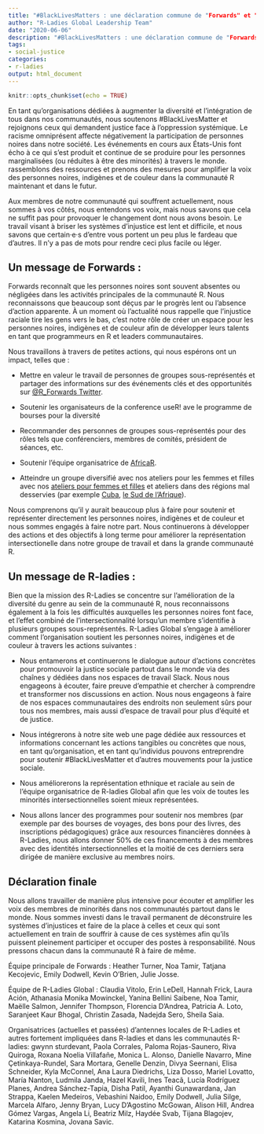 ```yaml
---
title: "#BlackLivesMatters : une déclaration commune de "Forwards" et "R-Ladies"
author: "R-Ladies Global Leadership Team"
date: "2020-06-06"
description: "#BlackLivesMatters : une déclaration commune de "Forwards" et "R-Ladies"
tags: 
- social-justice
categories:
- r-ladies
output: html_document
---
```


```r
knitr::opts_chunk$set(echo = TRUE)
```

En tant qu'organisations dédiées à augmenter la diversité et
l'intégration de tous dans nos communautés, nous soutenons #BlackLivesMatter et rejoignons ceux qui demandent justice face à
l'oppression systémique. Le racisme omniprésent affecte négativement la participation
de personnes noires dans notre société. Les événements en cours aux États-Unis font écho à ce qui s'est produit et continue de se produire pour les personnes marginalisées (ou réduites à être des minorités) à travers le monde. 
rassemblons des ressources et prenons des mesures pour amplifier la
voix des personnes noires, indigènes et de couleur dans la communauté R
maintenant et dans le futur.

Aux membres de notre communauté qui souffrent actuellement, nous
sommes à vos côtés, nous entendons vos voix, mais nous savons que cela
ne suffit pas pour provoquer le changement dont nous avons
besoin. Le travail visant à briser les systèmes d'injustice est lent et difficile, et nous savons que certain·e·s d'entre vous portent un peu plus le fardeau que d'autres. Il n'y a pas de mots pour rendre ceci plus facile ou léger.

## Un message de Forwards :

Forwards reconnaît que les personnes noires sont souvent absentes ou
négligées dans les activités principales de la communauté R. Nous
reconnaissons que beaucoup sont déçus par le progrès lent ou l'absence
d'action apparente. À un moment où l'actualité nous rappelle que l'injustice raciale tire les gens vers le bas, c'est notre rôle de
créer un espace pour les personnes noires, indigènes et de couleur
afin de développer leurs talents en tant que programmeurs en R et leaders communautaires.

Nous travaillons à travers de petites actions, qui nous espérons ont un impact, telles que :

- Mettre en valeur le travail de personnes de groupes sous-représentés
et partager des informations sur des événements clés et des opportunités
sur [\@R_Forwards Twitter](https://twitter.com/r_forwards).

- Soutenir les organisateurs de la conference useR! ave le programme de bourses pour la diversité

- Recommander des personnes de groupes sous-représentés pour des rôles
tels que conférenciers, membres de comités, président de séances,
etc.

- Soutenir l'équipe organisatrice de [AfricaR](https://africa-r.org/).

- Atteindre un groupe diversifié avec nos ateliers pour les femmes et filles avec nos [ateliers pour femmes et
filles](https://forwards.github.io/blog/2019/09/22/workshops-for-women-and-girls/)
et ateliers dans des régions mal desservies (par exemple
[Cuba](https://forwards.github.io/blog/2018/07/07/havanar/), [le Sud de l'Afrique](https://forwards.github.io/blog/2020/05/25/southern-africa-project-2020/)).

Nous comprenons qu'il y aurait beaucoup plus à faire pour soutenir et
représenter directement les personnes noires, indigènes et de couleur
et nous sommes engagés à faire notre part. Nous continuerons à
développer des actions et des objectifs à long terme pour améliorer la
représentation intersectionelle dans notre groupe de travail et dans la grande communauté R.

## Un message de R-ladies :

Bien que la mission des R-Ladies se concentre sur l'amélioration de la diversité du genre au sein de la communauté R, nous reconnaissons également à la fois les difficultés auxquelles les personnes noires font face, et l'effet combiné de l'intersectionnalité lorsqu'un membre s'identifie à plusieurs groupes sous-représentés. R-Ladies Global s'engage à améliorer comment l'organisation soutient les
personnes noires, indigènes et de couleur à travers les actions suivantes :

- Nous entamerons et continuerons le dialogue autour d'actions
concrètes pour promouvoir la justice sociale partout dans le monde via des chaînes y dédiées dans nos espaces de travail Slack.
Nous nous engageons à écouter,
faire preuve d'empathie et chercher à comprendre et transformer nos
discussions en action. Nous nous engageons à faire de nos espaces communautaires
des endroits non seulement sûrs pour tous nos membres, mais aussi
d'espace de travail pour plus d'équité et de justice.

- Nous intégrerons à notre site web une page dédiée aux ressources et informations concernant les actions tangibles ou concrètes que nous, en tant qu'organisation, et en tant qu'individus pouvons entreprendre pour soutenir #BlackLivesMatter et d'autres mouvements pour la justice sociale.

- Nous améliorerons la représentation ethnique et raciale au sein de l'équipe organisatrice de R-ladies Global afin que les voix de toutes les minorités intersectionnelles soient mieux représentées.

- Nous allons lancer des programmes pour soutenir nos membres (par
exemple par des bourses de voyages, des bons pour des livres, des
inscriptions pédagogiques) grâce aux resources financières données à
R-Ladies, nous allons donner 50% de ces financements à des membres avec
des identités intersectionnelles et la moitié de ces derniers sera
dirigée de manière exclusive au membres noirs.

## Déclaration finale

Nous allons travailler de manière plus intensive pour écouter et
amplifier les voix des membres de minorités dans nos communautés partout
dans le monde. Nous sommes investi dans le travail permanent de
déconstruire les systèmes d'injustices et faire de la place à celles et
ceux qui sont actuellement en train de souffrir à cause de ces systèmes
afin qu'ils puissent pleinement participer et occuper des postes à
responsabilité. Nous pressons chacun dans la communauté R à faire de même.

Équipe principale de Forwards : Heather Turner, Noa Tamir, Tatjana
Kecojevic, Emily Dodwell, Kevin O’Brien, Julie Josse.

Équipe de R-Ladies Global : Claudia Vitolo, Erin LeDell, Hannah Frick, Laura Ación, Athanasia Monika Mowinckel, Yanina Bellini Saibene, Noa Tamir, Maëlle Salmon, Jennifer Thompson, Florencia D’Andrea, Patricia A. Loto, Saranjeet Kaur Bhogal, Christin Zasada, Nadejda Sero, Sheila Saia. 

Organisatrices (actuelles et passées) d'antennes locales de R-Ladies et
autres fortement impliquées dans R-ladies et dans les communautés
R-ladies: gwynn sturdevant, Paola Corrales, Paloma Rojas-Saunero, Riva Quiroga, Roxana Noelia Villafañe, Monica L. Alonso, Danielle Navarro, Mine Çetinkaya-Rundel, Sara Mortara, Genelle Denzin, Divya Seernani, Elisa Schneider, Kyla McConnel, Ana Laura Diedrichs, Liza Dosso, Mariel Lovatto, María Nanton, Ludmila Janda, Hazel Kavili, Ines Teacã, Lucía Rodríguez Planes, Andrea Sánchez-Tapia, Disha Patil, Ayanthi Gunawardana, Jan Strappa, Kaelen Medeiros, Vebashini Naidoo, Emily Dodwell, Julia Silge, Marcela Alfaro, Jenny Bryan, Lucy D’Agostino McGowan, Alison Hill, Andrea Gómez Vargas, Angela Li, Beatriz Milz, Haydée Svab, Tijana Blagojev, Katarina Kosmina, Jovana Savic.
